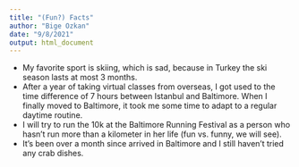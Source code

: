 ```yaml
---
title: "(Fun?) Facts"
author: "Bige Ozkan"
date: "9/8/2021"
output: html_document
---
```


* My favorite sport is skiing, which is sad, because in Turkey the ski season lasts at most 3 months. 
* After a year of taking virtual classes from overseas, I got used to the time difference of 7 hours between Istanbul and Baltimore. When I finally moved to Baltimore, it took me some time to adapt to a regular daytime routine.
* I will try to run the 10k at the Baltimore Running Festival as a person who hasn't run more than a kilometer in her life (fun vs. funny, we will see).
* It's been over a month since arrived in Baltimore and I still haven't tried any crab dishes.